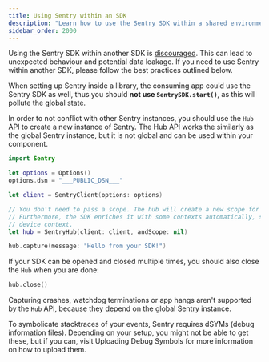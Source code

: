 ```yaml
---
title: Using Sentry within an SDK
description: "Learn how to use the Sentry SDK within a shared environment, e.g. another SDK."
sidebar_order: 2000
---
```


<Alert>

Using the Sentry SDK within another SDK is [discouraged](/platforms/). This can lead to unexpected behaviour and potential data leakage. If you need to use Sentry within another SDK, please follow the best practices outlined below.

</Alert>

<Alert>

When setting up Sentry inside a library, the consuming app could use the Sentry SDK as well, thus you should **not use `SentrySDK.start()`**, as this will pollute the global state.

</Alert>

In order to not conflict with other Sentry instances, you should use the `Hub` API to create a new instance of Sentry. The Hub API works the similarly as the global Sentry instance, but it is not global and can be used within your component.

```swift
import Sentry

let options = Options()
options.dsn = "___PUBLIC_DSN___"

let client = SentryClient(options: options)

// You don't need to pass a scope. The hub will create a new scope for you automatically.
// Furthermore, the SDK enriches it with some contexts automatically, such as app, OS and
// device context.
let hub = SentryHub(client: client, andScope: nil)

hub.capture(message: "Hello from your SDK!")
```

If your SDK can be opened and closed multiple times, you should also close the `Hub` when you are done:

```swift
hub.close()
```

Capturing crashes, watchdog terminations or app hangs aren't supported by the `Hub` API, because they depend on the global Sentry instance.

To symbolicate stacktraces of your events, Sentry requires dSYMs (debug information files). Depending on your setup, you might not be able to get these, but if you can, visit <PlatformLink to="/dsym/">Uploading Debug Symbols</PlatformLink> for more information on how to upload them.
